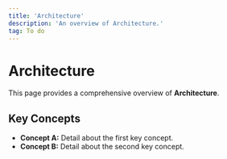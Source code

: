 ```yaml
---
title: 'Architecture'
description: 'An overview of Architecture.'
tag: To do
---
```


# Architecture

This page provides a comprehensive overview of **Architecture**.

## Key Concepts

* **Concept A:** Detail about the first key concept.
* **Concept B:** Detail about the second key concept.
